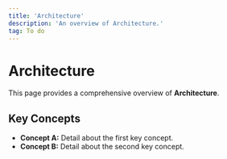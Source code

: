 ```yaml
---
title: 'Architecture'
description: 'An overview of Architecture.'
tag: To do
---
```


# Architecture

This page provides a comprehensive overview of **Architecture**.

## Key Concepts

* **Concept A:** Detail about the first key concept.
* **Concept B:** Detail about the second key concept.
